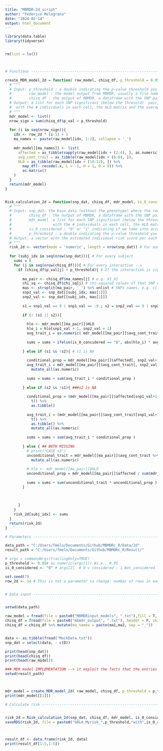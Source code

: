 ```yaml
---
title: "MBMDR-2d_script"
author: "Federico Melograna"
date: "2024-02-14"
output: html_document
---
```


```r

library(data.table)
library(tidyverse)


rm(list = ls())



# Functions ---------------------------------------------------------------

create_MDR_model_2d = function( raw_model, chisq_df, p_threshold = 0.05, row_2d = 14){
  # """
  # Input: p_threshold : a double indicating the p-value threshold you are considering
  #        raw_model : the model output from MBMDR, usually a file named "MBMDRinput_models"
  #        chisq_df : the output of MBMDR, a dataframe with the SNP pair, the chi square,  the p value and the snp1_snp2 names
  # Output: a list for each SNP significant (below the thresold)  pair, 
  #  with the # individuals in each cell, the HLO matrix and the average outcome per cell
  # """
  mdr_model <- list()
  nrow_sign = sum(chisq_df$p_val < p_threshold)
  
  for (i in seq(nrow_sign)){
    idx <- row_2d * (i-1) + 1
    ma_names <- paste(raw_model[idx, 1:2], collapse = '_')
    
    mdr_model[[ma_names]] <- list(
      affected = as_tibble(sapply(raw_model[idx + (2:4), ], as.numeric)),
      avg_cont_trait = as_tibble(raw_model[idx + (6:8), ]),
      HLO = as_tibble(raw_model[idx + (10:12), ]) %>%
        map_df(~ recode(.x, L = -1, H = 1, O = 0)) %>%
        as.matrix()
    )
  }
  return(mdr_model)
}


Risk_calculation_2d = function(snp_dat, chisq_df, mdr_model, is_0_considered = "0", p_threshold = 0.05 ){
  # """
  # Input: snp_dat: the base data (without the phenotype) where the rows are individuals and the columns are SNPs
  #        chisq_df : the output of MBMDR, a dataframe with the SNP pair, the chi square,  the p value and the snp1_snp2 names
  #        mdr_model :a list for each SNP significant (below the thresold)  pair, 
  #                   with the # individuals in each cell, the HLO matrix and the average outcome per cell
  #        is_0_considered : "0" or "1" indicating if we take into account the 0 of the HL0 matrix ("0") or not ("1")
  #        p_threshold : a double indicating the p-value threshold you are considering
  # Output: a vector with the estimated individual risk score per each indivudal
  # """
  risk_2d <- vector(mode = 'numeric', length = nrow(snp_dat)) # For each individual
  
  for (subj_idx in seq(nrow(snp_dat))){ # For every subject
    sums = 0
    for (j in seq(nrow(chisq_df))){ # For every interaction -->
      if (chisq_df$p_val[j] < p_threshold){ # If the interaction is significant 
        
        ma_pair <- chisq_df$ma_names[j] # e.g. X1_X2
        chi_sq <- chisq_df$chi_sq[j] # chi-squared values of that SNP comb
        mas <- strsplit(ma_pair, '_') %>% unlist # SNPs names, e.g. c('X1', 'X2')
        snp1_val <- snp_dat[[subj_idx, mas[1]]]
        snp2_val <- snp_dat[[subj_idx, mas[2]]]
        
        s1 = snp1_val == 9 | snp1_val == -9 ; s2 = snp2_val == 9 | snp2_val == -9 
        
        if (! (s1 || s2)){
          
          hlo <- mdr_model[[ma_pair]]$HLO
          hlo_i = hlo[snp1_val + 1, snp2_val + 1]
          avg_trait_i = as.numeric( mdr_model[[ma_pair]]$avg_cont_trait[snp1_val + 1, snp2_val + 1] )
          
          sums = sums + ifelse(is_0_considered == "0", abs(hlo_i) * avg_trait_i ,  avg_trait_i)  # 0 if there is 0 in HLO?
          
        } else if (s1 && !s2){ # s1 is NA
          
          conditional_prop = mdr_model[[ma_pair]]$affected[, snp2_val+1] / sum(mdr_model[[ma_pair]]$affected[, snp2_val+1] )
          avg_trait_i = mdr_model[[ma_pair]]$avg_cont_trait[, snp2_val + 1,drop=FALSE] %>%
            mutate_all(as.numeric)
          
          sums = sums + sum(avg_trait_i * conditional_prop ) 
          
        } else if (s2 && !s1){ ###s2 is NA
          
          conditional_prop = (mdr_model[[ma_pair]]$affected[snp1_val+1,] / sum(mdr_model[[ma_pair]]$affected[snp1_val+1,] ) ) %>% 
            t() %>% 
            as.tibble()
          
          avg_trait_i = (mdr_model[[ma_pair]]$avg_cont_trait[snp1_val+1, ,drop=FALSE] ) %>% 
            t() %>% 
            as.tibble() %>% 
            mutate_all(as.numeric)
          
          sums = sums + sum(avg_trait_i * conditional_prop ) 
          
        } else { ## BOTH MISSING
          # print("CASE s3")
          unconditional_trait = mdr_model[[ma_pair]]$avg_cont_trait %>%
            mutate_all(as.numeric)
          
          # hlo <- mdr_model[[ma_pair]]$HLO
          unconditional_prop = mdr_model[[ma_pair]]$affected / sum(mdr_model[[ma_pair]]$affected )
          
          sums = sums + sum(unconditional_trait * unconditional_prop )
        }
        
        
        
      }
    }
    risk_2d[subj_idx] <- sums
  }
  return(risk_2d)
}


```


```r
# Parameters --------------------------------------------------------------

data_path = "C:/Users/fmelo/Documents/Github/MBMDRc_R/Data/2d"
result_path = "C:/Users/fmelo/Documents/Github/MBMDRc_R/Result/"

# args = commandArgs(trailingOnly=TRUE)
p_threshold <- 0.05# as.numeric(args[1]) #i.e., 0.95
is_0_considered <- "0" # args[2]  # 0 = considered ; 1 Not_considered

set.seed(7)
row_2d <- 14 # This is not a parameter to change: number of rows in each HLO matrix



```


```r

# Data input --------------------------------------------------------------


setwd(data_path)

raw_model = fread(file = paste0("MBMDRinput_models", ".txt"),fill = T, header = F)
chisq_df = fread(file = paste0("mbmdr_output", ".txt"), header = F, skip = 0, col.names = c('ma1', 'ma2', 'chi_sq', 'p_val'))
chisq_df = chisq_df %>% mutate(ma_names = paste(ma1,ma2, sep = "_"))


data <- as.tibble(fread("MockData.txt"))
snp_dat = select(data, - c(D))

print(head(snp_dat))
print(head(chisq_df))
print(head(raw_model))


```



```r

### MDR model IMPLEMENTATION --> it exploit the facts that the entries are ORDERED --> took only the top rows, that have significant p-value
setwd(result_path)



mdr_model = create_MDR_model_2d( raw_model, chisq_df, p_threshold = p_threshold)
print(mdr_model[[1]])


```



```r

# Calculate risk ----------------------------------------------------------


risk_2d = Risk_calculation_2d(snp_dat, chisq_df, mdr_model, is_0_considered,p_threshold)
saveRDS(risk_2d, file = paste0("GOLA_Myrisk_",p_threshold,"with",is_0_considered,".rds"))



result_df <- data.frame(risk_2d, data) 
print(result_df[1:5,1:5])


```

